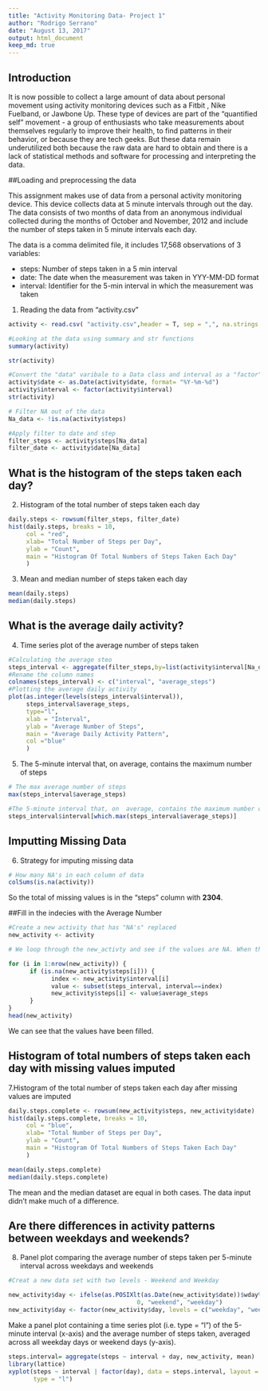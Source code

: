 ```yaml
---
title: "Activity Monitoring Data- Project 1"
author: "Rodrigo Serrano"
date: "August 13, 2017"
output: html_document
keep_md: true
---
```

## Introduction
It is now possible to collect a large amount of data about personal movement using activity monitoring devices such as a Fitbit , Nike Fuelband, or Jawbone Up. These type of devices are part of the "quantified self" movement - a group of enthusiasts who take measurements about themselves regularly to improve their health, to find patterns in their behavior, or because they are tech geeks. But these data remain underutilized both because the raw data are hard to obtain and there is a lack of statistical methods and software for processing and interpreting the data.

##Loading and preprocessing the data

This assignment makes use of data from a personal activity monitoring device. This device collects data at 5 minute intervals through out the day. The data consists of two months of data from an anonymous individual collected during the months of October and November, 2012 and include the number of steps taken in 5 minute intervals each day.

The data is a comma delimited file, it includes 17,568 observations of 3 variables:

 * steps: Number of steps taken in a 5 min interval
 * date: The date when the measurement was taken in YYY-MM-DD format
 * interval: Identifier for the 5-min interval in which the measurement was taken
 
 1. Reading the data from "activity.csv"

```r
activity <- read.csv( "activity.csv",header = T, sep = ",", na.strings = "NA")
```

```r
#Looking at the data using summary and str functions
summary(activity)
```
```r
str(activity)
```

```r
#Convert the "data" varibale to a Data class and interval as a "factor"
activity$date <- as.Date(activity$date, format= "%Y-%m-%d")
activity$interval <- factor(activity$interval)
str(activity)
```
```r
# Filter NA out of the data
Na_data <- !is.na(activity$steps)

#Apply filter to date and step
filter_steps <- activity$steps[Na_data]
filter_date <- activity$date[Na_data]
```

## What is the histogram of the steps taken each day?

2. Histogram of the total number of steps taken each day
```r
daily.steps <- rowsum(filter_steps, filter_date)
hist(daily.steps, breaks = 10,
     col = "red",
     xlab= "Total Number of Steps per Day",
     ylab = "Count",
     main = "Histogram Of Total Numbers of Steps Taken Each Day"
     )
```


3. Mean and median number of steps taken each day
```r
mean(daily.steps)
median(daily.steps)
```

## What is the average daily activity?

4. Time series plot of the average number of steps taken

```r
#Calculating the average steo
steps_interval <- aggregate(filter_steps,by=list(activity$interval[Na_data]), FUN=mean)
#Rename the column names
colnames(steps_interval) <- c("interval", "average_steps")
#Plotting the average daily activity
plot(as.integer(levels(steps_interval$interval)),
     steps_interval$average_steps, 
     type="l",
     xlab = "Interval", 
     ylab = "Average Number of Steps",
     main = "Average Daily Activity Pattern",
     col ="blue"
     )
```

5. The 5-minute interval that, on average, contains the maximum number of steps

```r
# The max average number of steps
max(steps_interval$average_steps)

#The 5-minute interval that, on  average, contains the maximum number of steps
steps_interval$interval[which.max(steps_interval$average_steps)]
```
## Imputting Missing Data
6. Strategy for imputing missing data
```r
# How many NA's in each column of data
colSums(is.na(activity))
```
So the total of missing values is in the "steps" column with **2304**.

##Fill in the indecies with the Average Number

```r
#Create a new activity that has "NA's" replaced
new_activity <- activity

# We loop through the new_activty and see if the values are NA. When the condition is TRUE, we search throught the corrosponding steps_interval (index) and extract a temporary value. This is done by using *for* loop. 

for (i in 1:nrow(new_activity)) {
      if (is.na(new_activity$steps[i])) {
            index <- new_activity$interval[i]
            value <- subset(steps_interval, interval==index)
            new_activity$steps[i] <- value$average_steps
      }
}
head(new_activity)
```

We can see that the values have been filled. 

## Histogram of total numbers of steps taken each day with missing values imputed

7.Histogram of the total number of steps taken each day after missing values are imputed

```r
daily.steps.complete <- rowsum(new_activity$steps, new_activity$date)
hist(daily.steps.complete, breaks = 10,
     col = "blue",
     xlab= "Total Number of Steps per Day",
     ylab = "Count",
     main = "Histogram Of Total Numbers of Steps Taken Each Day"
     )
```

```r
mean(daily.steps.complete)
median(daily.steps.complete)
```
The mean and the median dataset are equal in both cases. The data input didn't make much of a difference. 

## Are there differences in activity patterns between weekdays and weekends?

8. Panel plot comparing the average number of steps taken per 5-minute interval across weekdays and weekends


```r
#Creat a new data set with two levels - Weekend and Weekday

new_activity$day <- ifelse(as.POSIXlt(as.Date(new_activity$date))$wday%%6 == 
                                    0, "weekend", "weekday")
new_activity$day <- factor(new_activity$day, levels = c("weekday", "weekend"))
```

Make a panel plot containing a time series plot (i.e. type = "l") of the 5-minute interval (x-axis) and the average number of steps taken, averaged across all weekday days or weekend days (y-axis).

```r
steps.interval= aggregate(steps ~ interval + day, new_activity, mean)
library(lattice)
xyplot(steps ~ interval | factor(day), data = steps.interval, layout = c(1,2),
       type = "l")
```





